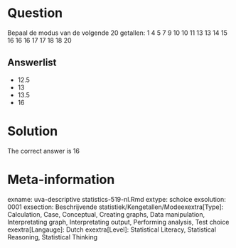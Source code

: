 Question
========

Bepaal de modus van de volgende 20 getallen:
1 4 5 7 9 10 10 11 13 13 14 15 16 16 16 17 17 18 18 20 

Answerlist
----------
* 12.5
* 13
* 13.5
* 16

Solution
========

The correct answer is  16 

Meta-information
================
exname: uva-descriptive statistics-519-nl.Rmd 
extype: schoice 
exsolution: 0001 
exsection: Beschrijvende statistiek/Kengetallen/Modeexextra[Type]: Calculation, Case, Conceptual, Creating graphs, Data manipulation, Interpretating graph, Interpretating output, Performing analysis, Test choice 
exextra[Langauge]: Dutch 
exextra[Level]: Statistical Literacy, Statistical Reasoning, Statistical Thinking 
